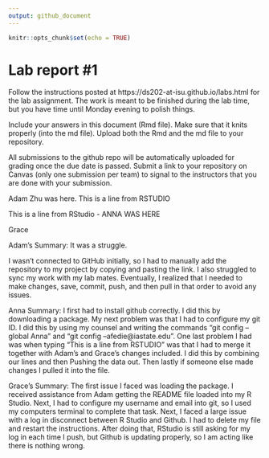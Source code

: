 ```yaml
---
output: github_document
---
```


<!-- README.md is generated from README.Rmd. Please edit the README.Rmd file -->


```r
knitr::opts_chunk$set(echo = TRUE)
```

# Lab report #1

Follow the instructions posted at https://ds202-at-isu.github.io/labs.html for the lab assignment. The work is meant to be finished during the lab time, but you have time until Monday evening to polish things.

Include your answers in this document (Rmd file). Make sure that it knits properly (into the md file). Upload both the Rmd and the md file to your repository.  

All submissions to the github repo will be automatically uploaded for grading once the due date is passed.
Submit a link to your repository on Canvas (only one submission per team) to signal to the instructors that you are done with your submission.


Adam Zhu was here. This is a line from RSTUDIO

This is a line from RStudio - ANNA WAS HERE

Grace

Adam's Summary: It was a struggle.

I wasn’t connected to GitHub initially, so I had to manually add the repository to my project by copying and pasting the link. I also struggled to sync my work with my lab mates. Eventually, I realized that I needed to make changes, save, commit, push, and then pull in that order to avoid any issues.


Anna Summary: 
I first had to install github correctly. I did this by downloading a package. My next problem was that I had to configure my git ID. I did this by using my counsel and writing the commands "git config --global Anna" and "git config --afedie@iastate.edu". One last problem I had was when typing "This is a line from RSTUDIO" was that I had to merge it together with Adam's and Grace's changes included. I did this by combining our lines and then Pushing the data out. Then lastly if someone else made changes I pulled it into the file.

Grace's Summary:
The first issue I faced was loading the package. I received assistance from Adam getting the README file loaded into my R Studio. Next, I had to configure my username and email into git, so I used my computers terminal to complete that task. Next, I faced a large issue with a log in disconnect between R Studio and Github. I had to delete my file and restart the instructions. After doing that, RStudio is still asking for my log in each time I push, but Github is updating properly, so I am acting like there is nothing wrong.
